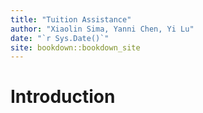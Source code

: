 ```yaml
--- 
title: "Tuition Assistance"
author: "Xiaolin Sima, Yanni Chen, Yi Lu"
date: "`r Sys.Date()`"
site: bookdown::bookdown_site
---
```


# Introduction

